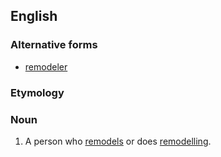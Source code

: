 ==English==

===Alternative forms===
* [[remodeler]]

===Etymology===
{{suffix|remodel|er|lang=en}}

===Noun===
{{en-noun}}

# A person who [[remodel]]s or does [[remodelling]].